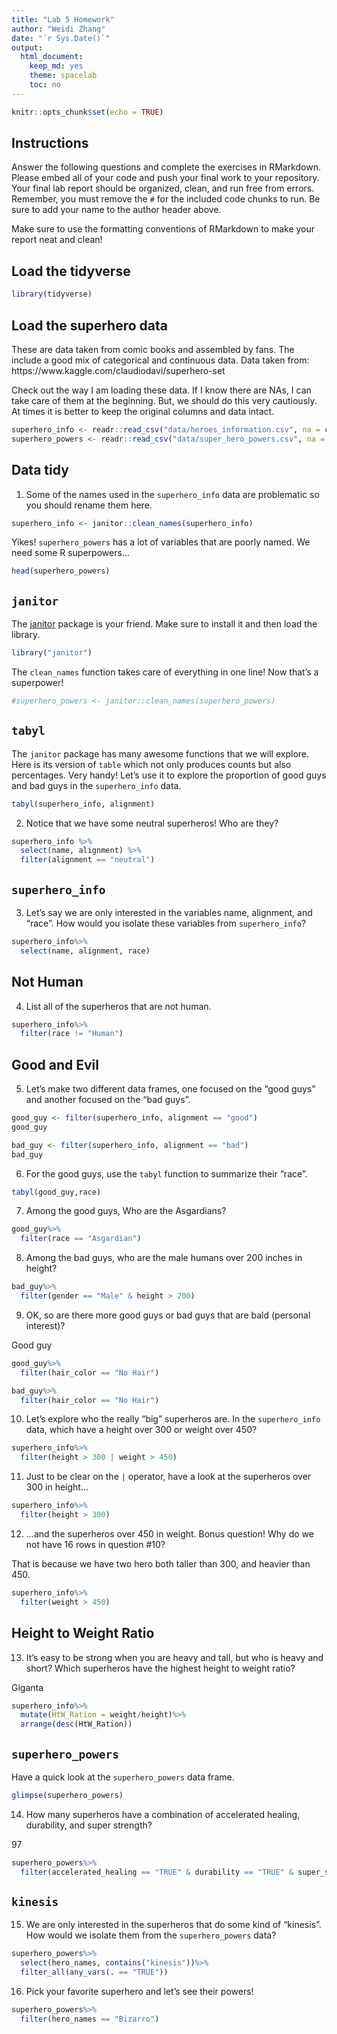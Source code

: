 ```yaml
---
title: "Lab 5 Homework"
author: "Weidi Zhang"
date: "`r Sys.Date()`"
output:
  html_document:
    keep_md: yes
    theme: spacelab
    toc: no
---
```


```r
knitr::opts_chunk$set(echo = TRUE)
```

## Instructions
Answer the following questions and complete the exercises in RMarkdown. Please embed all of your code and push your final work to your repository. Your final lab report should be organized, clean, and run free from errors. Remember, you must remove the `#` for the included code chunks to run. Be sure to add your name to the author header above.  

Make sure to use the formatting conventions of RMarkdown to make your report neat and clean!  

## Load the tidyverse
```r
library(tidyverse)
```

## Load the superhero data
These are data taken from comic books and assembled by fans. The include a good mix of categorical and continuous data.  Data taken from: https://www.kaggle.com/claudiodavi/superhero-set  

Check out the way I am loading these data. If I know there are NAs, I can take care of them at the beginning. But, we should do this very cautiously. At times it is better to keep the original columns and data intact.  
```r
superhero_info <- readr::read_csv("data/heroes_information.csv", na = c("", "-99", "-"))
superhero_powers <- readr::read_csv("data/super_hero_powers.csv", na = c("", "-99", "-"))
```

## Data tidy
1. Some of the names used in the `superhero_info` data are problematic so you should rename them here.  
```r
superhero_info <- janitor::clean_names(superhero_info)
```

Yikes! `superhero_powers` has a lot of variables that are poorly named. We need some R superpowers...
```r
head(superhero_powers)
```

## `janitor`
The [janitor](https://garthtarr.github.io/meatR/janitor.html) package is your friend. Make sure to install it and then load the library.  
```r
library("janitor")
```

The `clean_names` function takes care of everything in one line! Now that's a superpower!
```r
#superhero_powers <- janitor::clean_names(superhero_powers)
```

## `tabyl`
The `janitor` package has many awesome functions that we will explore. Here is its version of `table` which not only produces counts but also percentages. Very handy! Let's use it to explore the proportion of good guys and bad guys in the `superhero_info` data.  
```r
tabyl(superhero_info, alignment)
```

2. Notice that we have some neutral superheros! Who are they?
```r
superhero_info %>%
  select(name, alignment) %>%
  filter(alignment == "neutral")
```

## `superhero_info`
3. Let's say we are only interested in the variables name, alignment, and "race". How would you isolate these variables from `superhero_info`?
```r
superhero_info%>%
  select(name, alignment, race)
```


## Not Human
4. List all of the superheros that are not human.
```r
superhero_info%>%
  filter(race != "Human")
```

## Good and Evil
5. Let's make two different data frames, one focused on the "good guys" and another focused on the "bad guys".
```r
good_guy <- filter(superhero_info, alignment == "good")
good_guy
```
```r
bad_guy <- filter(superhero_info, alignment == "bad")
bad_guy
```


6. For the good guys, use the `tabyl` function to summarize their "race".
```r
tabyl(good_guy,race)
```

7. Among the good guys, Who are the Asgardians?
```r
good_guy%>%
  filter(race == "Asgardian")
```

8. Among the bad guys, who are the male humans over 200 inches in height?
```r
bad_guy%>%
  filter(gender == "Male" & height > 200)
```

9. OK, so are there more good guys or bad guys that are bald (personal interest)?

Good guy
```r
good_guy%>%
  filter(hair_color == "No Hair")
```
```r
bad_guy%>%
  filter(hair_color == "No Hair")
```


10. Let's explore who the really "big" superheros are. In the `superhero_info` data, which have a height over 300 or weight over 450?
```r
superhero_info%>% 
  filter(height > 300 | weight > 450)
```

11. Just to be clear on the `|` operator,  have a look at the superheros over 300 in height...
```r
superhero_info%>%
  filter(height > 300)
```

12. ...and the superheros over 450 in weight. Bonus question! Why do we not have 16 rows in question #10?

That is because we have two hero both taller than 300, and heavier than 450.
```r
superhero_info%>%
  filter(weight > 450)
```

## Height to Weight Ratio
13. It's easy to be strong when you are heavy and tall, but who is heavy and short? Which superheros have the highest height to weight ratio?

Giganta
```r
superhero_info%>%
  mutate(HtW_Ration = weight/height)%>%
  arrange(desc(HtW_Ration))
```

## `superhero_powers`
Have a quick look at the `superhero_powers` data frame.  
```r
glimpse(superhero_powers)
```

14. How many superheros have a combination of accelerated healing, durability, and super strength?

97
```r
superhero_powers%>%
  filter(accelerated_healing == "TRUE" & durability == "TRUE" & super_strength == "TRUE")
```

## `kinesis`
15. We are only interested in the superheros that do some kind of "kinesis". How would we isolate them from the `superhero_powers` data?
```r
superhero_powers%>%
  select(hero_names, contains("kinesis"))%>%
  filter_all(any_vars(. == "TRUE"))
```

16. Pick your favorite superhero and let's see their powers!
```r
superhero_powers%>%
  filter(hero_names == "Bizarro")
```